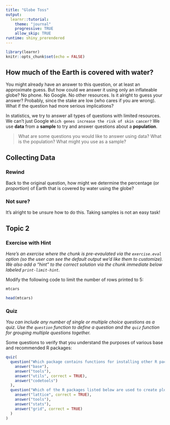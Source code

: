 ```yaml
---
title: "Globe Toss"
output: 
  learnr::tutorial:
    theme: "journal"
    progressive: TRUE
    allow_skip: TRUE
runtime: shiny_prerendered
---
```


```r
library(learnr)
knitr::opts_chunk$set(echo = FALSE)
```


## How much of the Earth is covered with water?

You might already have an answer to this question, or at least an approximate guess. But how could we answer it using only an inflateable globe? No phone. No Google. No other resources. Is it alright to guess your answer? Probably, since the stake are low (who cares if you are wrong). What if the question had more serious implications?

In statistics, we try to answer all types of questions with limited resources. We can't just Google `Which genes increase the risk of skin cancer?` We use **data** from a **sample** to try and answer questions about a **population**.

  > What are some questions you would like to answer using data? What is the population? What might you use as a sample?

## Collecting Data

### Rewind
Back to the original question, how might we determine the percentage (or *proportion*) of Earth that is covered by water using the globe?

 
### Not sure?
It's alright to be unsure how to do this. Taking samples is not an easy task!

## Topic 2

### Exercise with Hint

*Here's an exercise where the chunk is pre-evaulated via the `exercise.eval` option (so the user can see the default output we'd like them to customize). We also add a "hint" to the correct solution via the chunk immediate below labeled `print-limit-hint`.*

Modify the following code to limit the number of rows printed to 5:

```r
mtcars
```

```r
head(mtcars)
```

### Quiz

*You can include any number of single or multiple choice questions as a quiz. Use the `question` function to define a question and the `quiz` function for grouping multiple questions together.*

Some questions to verify that you understand the purposes of various base and recommended R packages:

```r
quiz(
  question("Which package contains functions for installing other R packages?",
    answer("base"),
    answer("tools"),
    answer("utils", correct = TRUE),
    answer("codetools")
  ),
  question("Which of the R packages listed below are used to create plots?",
    answer("lattice", correct = TRUE),
    answer("tools"),
    answer("stats"),
    answer("grid", correct = TRUE)
  )
)
```

